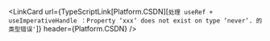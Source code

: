 
<LinkCard
  url={TypeScriptLink[Platform.CSDN][`处理 useRef + useImperativeHandle ：Property ‘xxx‘ does not exist on type ‘never‘. 的类型错误'`]}
  header={Platform.CSDN}
/>
